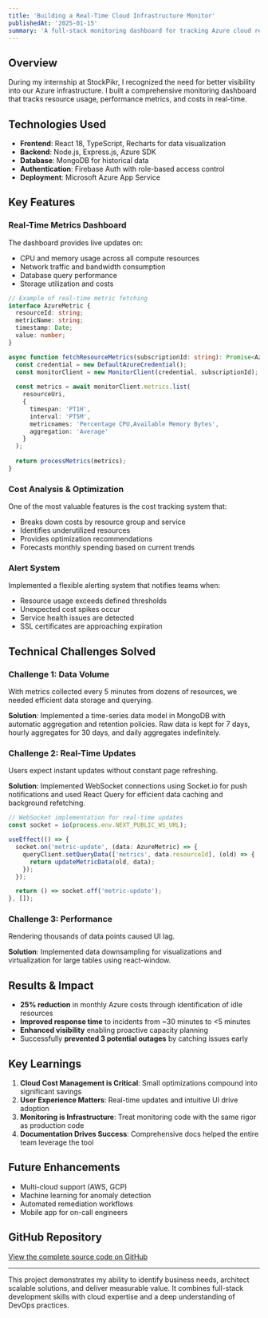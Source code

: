 ```yaml
---
title: 'Building a Real-Time Cloud Infrastructure Monitor'
publishedAt: '2025-01-15'
summary: 'A full-stack monitoring dashboard for tracking Azure cloud resources with real-time metrics, alerts, and cost analysis.'
---
```


## Overview

During my internship at StockPikr, I recognized the need for better visibility into our Azure infrastructure. I built a comprehensive monitoring dashboard that tracks resource usage, performance metrics, and costs in real-time.

## Technologies Used

- **Frontend**: React 18, TypeScript, Recharts for data visualization
- **Backend**: Node.js, Express.js, Azure SDK
- **Database**: MongoDB for historical data
- **Authentication**: Firebase Auth with role-based access control
- **Deployment**: Microsoft Azure App Service

## Key Features

### Real-Time Metrics Dashboard

The dashboard provides live updates on:
- CPU and memory usage across all compute resources
- Network traffic and bandwidth consumption
- Database query performance
- Storage utilization and costs

```typescript
// Example of real-time metric fetching
interface AzureMetric {
  resourceId: string;
  metricName: string;
  timestamp: Date;
  value: number;
}

async function fetchResourceMetrics(subscriptionId: string): Promise<AzureMetric[]> {
  const credential = new DefaultAzureCredential();
  const monitorClient = new MonitorClient(credential, subscriptionId);
  
  const metrics = await monitorClient.metrics.list(
    resourceUri,
    {
      timespan: 'PT1H',
      interval: 'PT5M',
      metricnames: 'Percentage CPU,Available Memory Bytes',
      aggregation: 'Average'
    }
  );
  
  return processMetrics(metrics);
}
```

### Cost Analysis & Optimization

One of the most valuable features is the cost tracking system that:
- Breaks down costs by resource group and service
- Identifies underutilized resources
- Provides optimization recommendations
- Forecasts monthly spending based on current trends

### Alert System

Implemented a flexible alerting system that notifies teams when:
- Resource usage exceeds defined thresholds
- Unexpected cost spikes occur
- Service health issues are detected
- SSL certificates are approaching expiration

## Technical Challenges Solved

### Challenge 1: Data Volume

With metrics collected every 5 minutes from dozens of resources, we needed efficient data storage and querying.

**Solution**: Implemented a time-series data model in MongoDB with automatic aggregation and retention policies. Raw data is kept for 7 days, hourly aggregates for 30 days, and daily aggregates indefinitely.

### Challenge 2: Real-Time Updates

Users expect instant updates without constant page refreshing.

**Solution**: Implemented WebSocket connections using Socket.io for push notifications and used React Query for efficient data caching and background refetching.

```typescript
// WebSocket implementation for real-time updates
const socket = io(process.env.NEXT_PUBLIC_WS_URL);

useEffect(() => {
  socket.on('metric-update', (data: AzureMetric) => {
    queryClient.setQueryData(['metrics', data.resourceId], (old) => {
      return updateMetricData(old, data);
    });
  });

  return () => socket.off('metric-update');
}, []);
```

### Challenge 3: Performance

Rendering thousands of data points caused UI lag.

**Solution**: Implemented data downsampling for visualizations and virtualization for large tables using react-window.

## Results & Impact

- **25% reduction** in monthly Azure costs through identification of idle resources
- **Improved response time** to incidents from ~30 minutes to <5 minutes
- **Enhanced visibility** enabling proactive capacity planning
- Successfully **prevented 3 potential outages** by catching issues early

## Key Learnings

1. **Cloud Cost Management is Critical**: Small optimizations compound into significant savings
2. **User Experience Matters**: Real-time updates and intuitive UI drive adoption
3. **Monitoring is Infrastructure**: Treat monitoring code with the same rigor as production code
4. **Documentation Drives Success**: Comprehensive docs helped the entire team leverage the tool

## Future Enhancements

- Multi-cloud support (AWS, GCP)
- Machine learning for anomaly detection
- Automated remediation workflows
- Mobile app for on-call engineers

## GitHub Repository

[View the complete source code on GitHub](https://github.com/sammyzayadi/cloud-monitor)

---

This project demonstrates my ability to identify business needs, architect scalable solutions, and deliver measurable value. It combines full-stack development skills with cloud expertise and a deep understanding of DevOps practices.
